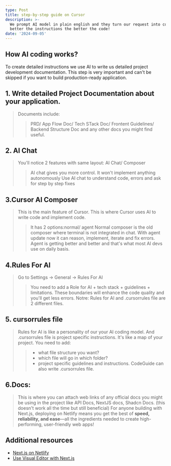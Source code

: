 ```yaml
---
type: Post
title: step-by-step guide on Cursor
description: >-
  We prompt AI model in plain english and they turn our request into code. The
  better the instructions the better the code!
date: '2024-09-05'
---
```

## How AI coding works?

To create detailed instructions we use AI to write us detailed project development documentation.
This step is very important and can't be skipped if you want to build production-ready application.

## 1. Write detailed Project Documentation about your application.

> Documents include:
>
> > PRD/ App Flow Doc/ Tech STack Doc/ Frontent Guidelines/ Backend Structure Doc
> > and any other docs you might find useful.

## 2. AI Chat

> You'll notice 2 features with same layout: AI Chat/ Composer
>
> > AI chat gives you more control. It won't implement anything autonomously
> > Use AI chat to understand code, errors and ask for step by step fixes

## 3.Cursor AI Composer

> This is the main feature of Cursor. This is where Cursor uses AI to write code and implement code.
>
> > It has 2 options:normal/ agent
> > Normal composer is the old composer where terminal is not integrated in chat. With agent update now it can reason, implement, iterate and fix errors.
> > Agent is getting better and better and that's what most AI devs use on daily basis.

## 4.Rules For AI

> Go to Settings → General → Rules For AI
>
> > You need to add a Role for AI + tech stack + guidelines + limitations. These boundaries will enhance the code quality and you'll get less errors.
> > Notre: Rules for AI and .cursorrules file are 2 different files.

## 5. cursorrules file

> Rules for AI is like a personality of our your AI coding model. And .cursorrules file is project specific instructions. It's like a map of your project.
> You need to add:
>
> > *   what file structure you want?
> > *   which file will go in which folder?
> > *   project specific guidelines and instructions.
> >     CodeGuide can also write .cursorrules file.

## 6.Docs:

> This is where you can attach web links of any official docs you might be using in the project like API Docs, NextJS docs, Shadcn Docs. (this doesn't work all the time but still beneficial)
> For anyone building with Next.js, deploying on Netlify means you get the best of **speed, reliability, and ease**—all the ingredients needed to create high-performing, user-friendly web apps!

## Additional resources

*   [Next.js on Netlify](https://docs.netlify.com/frameworks/next-js/overview/)
*   [Use Visual Editor with Next.js](https://docs.netlify.com/visual-editor/frameworks/next/)
